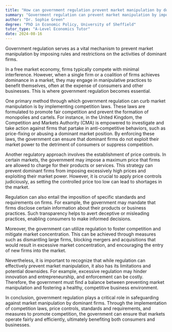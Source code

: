 ```yaml
---
title: "How can government regulation prevent market manipulation by dominant firms?"
summary: "Government regulation can prevent market manipulation by imposing rules and restrictions on the activities of dominant firms."
author: "Dr. Sophie Green"
degree: "PhD in Economic Policy, University of Sheffield"
tutor_type: "A-Level Economics Tutor"
date: 2024-08-16
---
```


Government regulation serves as a vital mechanism to prevent market manipulation by imposing rules and restrictions on the activities of dominant firms.

In a free market economy, firms typically compete with minimal interference. However, when a single firm or a coalition of firms achieves dominance in a market, they may engage in manipulative practices to benefit themselves, often at the expense of consumers and other businesses. This is where government regulation becomes essential.

One primary method through which government regulation can curb market manipulation is by implementing competition laws. These laws are formulated to promote fair competition and prevent the formation of monopolies and cartels. For instance, in the United Kingdom, the Competition and Markets Authority (CMA) is empowered to investigate and take action against firms that partake in anti-competitive behaviors, such as price-fixing or abusing a dominant market position. By enforcing these laws, the government can ensure that dominant firms do not exploit their market power to the detriment of consumers or suppress competition.

Another regulatory approach involves the establishment of price controls. In certain markets, the government may impose a maximum price that firms are allowed to charge for their products or services. This strategy can prevent dominant firms from imposing excessively high prices and exploiting their market power. However, it is crucial to apply price controls judiciously, as setting the controlled price too low can lead to shortages in the market.

Regulation can also entail the imposition of specific standards and requirements on firms. For example, the government may mandate that firms disclose certain information about their products or business practices. Such transparency helps to avert deceptive or misleading practices, enabling consumers to make informed decisions.

Moreover, the government can utilize regulation to foster competition and mitigate market concentration. This can be achieved through measures such as dismantling large firms, blocking mergers and acquisitions that would result in excessive market concentration, and encouraging the entry of new firms into the market.

Nevertheless, it is important to recognize that while regulation can effectively prevent market manipulation, it also has its limitations and potential downsides. For example, excessive regulation may hinder innovation and entrepreneurship, and enforcement can be costly. Therefore, the government must find a balance between preventing market manipulation and fostering a healthy, competitive business environment.

In conclusion, government regulation plays a critical role in safeguarding against market manipulation by dominant firms. Through the implementation of competition laws, price controls, standards and requirements, and measures to promote competition, the government can ensure that markets operate fairly and efficiently, ultimately benefiting both consumers and businesses.
    